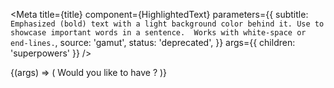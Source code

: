 
<Meta
  title={title}
  component={HighlightedText}
  parameters={{
    subtitle: `Emphasized (bold) text with a light background color behind it. Use to
showcase important words in a sentence.  Works with white-space or end-lines.`,
    source: 'gamut',
    status: 'deprecated',
  }}
  args={{ children: 'superpowers' }}
/>

<Canvas>
  <Story name="HighlightedText">
    {(args) => (
      <Text fontSize="md">
        Would you like to have <HighlightedText {...args} />?
      </Text>
    )}
  </Story>
</Canvas>

<Props story="HighlightedText" />
